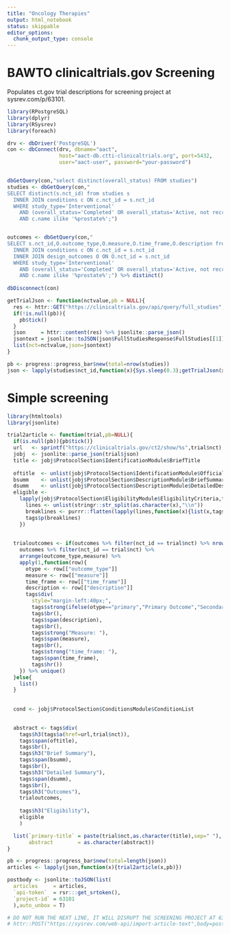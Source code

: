 ```yaml
---
title: "Oncology Therapies"
output: html_notebook
status: skippable
editor_options: 
  chunk_output_type: console
---
```


# BAWTO clinicaltrials.gov Screening
Populates ct.gov trial descriptions for screening project at sysrev.com/p/63101.

```r
library(RPostgreSQL)
library(dplyr)
library(RSysrev)
library(foreach)

drv <- dbDriver('PostgreSQL')
con <- dbConnect(drv, dbname="aact",
                 host="aact-db.ctti-clinicaltrials.org", port=5432,
                 user="aact-user", password="your-password")


dbGetQuery(con,"select distinct(overall_status) FROM studies")
studies <- dbGetQuery(con,"
SELECT distinct(s.nct_id) from studies s
  INNER JOIN conditions c ON c.nct_id = s.nct_id
  WHERE study_type='Interventional' 
    AND (overall_status='Completed' OR overall_status='Active, not recruiting')
    AND c.name ilike '%prostate%';")


outcomes <- dbGetQuery(con,"
SELECT s.nct_id,O.outcome_type,O.measure,O.time_frame,O.description from studies s
  INNER JOIN conditions c ON c.nct_id = s.nct_id
  INNER JOIN design_outcomes O ON O.nct_id = s.nct_id
  WHERE study_type='Interventional' 
    AND (overall_status='Completed' OR overall_status='Active, not recruiting')
    AND c.name ilike '%prostate%';") %>% distinct()
  
dbDisconnect(con)

getTrialJson <- function(nctvalue,pb = NULL){
  res <- httr::GET("https://clinicaltrials.gov/api/query/full_studies",query=list(expr=nctvalue,fmt="json"))
  if(!is.null(pb)){
    pb$tick()
  }
  json     = httr::content(res) %>% jsonlite::parse_json()
  jsontext = jsonlite::toJSON(json$FullStudiesResponse$FullStudies[[1]]$Study)
  list(nct=nctvalue,json=jsontext)
}

pb <- progress::progress_bar$new(total=nrow(studies))
json <- lapply(studies$nct_id,function(x){Sys.sleep(0.3);getTrialJson(x,pb)})
```

# Simple screening
```r
library(htmltools)
library(jsonlite)

trial2article <- function(trial,pb=NULL){
  if(is.null(pb)){pb$tick()}
  url   <- sprintf("https://clinicaltrials.gov/ct2/show/%s",trial$nct)
  jobj  <- jsonlite::parse_json(trial$json)
  title <- jobj$ProtocolSection$IdentificationModule$BriefTitle
  
  oftitle  <- unlist(jobj$ProtocolSection$IdentificationModule$OfficialTitle)
  bsumm    <- unlist(jobj$ProtocolSection$DescriptionModule$BriefSummary)
  dsumm    <- unlist(jobj$ProtocolSection$DescriptionModule$DetailedDescription)
  eligible <- 
    lapply(jobj$ProtocolSection$EligibilityModule$EligibilityCriteria,function(x){
      lines <- unlist(stringr::str_split(as.character(x),"\\n"))
      breaklines <- purrr::flatten(lapply(lines,function(x){list(x,tags$br())}))
      tags$p(breaklines)
    })
  
  
  trialoutcomes <- if(outcomes %>% filter(nct_id == trial$nct) %>% nrow() > 0){
    outcomes %>% filter(nct_id == trial$nct) %>% 
    arrange(outcome_type,measure) %>% 
    apply(1,function(row){
      otype <- row[["outcome_type"]]
      measure <- row[["measure"]]
      time_frame <- row[["time_frame"]]
      description <- row[["description"]]
      tags$div(
        style="margin-left:40px;",
        tags$strong(ifelse(otype=="primary","Primary Outcome","Secondary Outcome")),
        tags$br(),
        tags$span(description),
        tags$br(),
        tags$strong("Measure: "),
        tags$span(measure),
        tags$br(),
        tags$strong("time_frame: "),
        tags$span(time_frame),
        tags$hr())
    }) %>% unique()
  }else{
    list()
  }
  
  
  cond <- jobj$ProtocolSection$ConditionsModule$ConditionList

  
  abstract <- tags$div(
    tags$h3(tags$a(href=url,trial$nct)),
    tags$span(oftitle),
    tags$br(),
    tags$h3("Brief Summary"),
    tags$span(bsumm),
    tags$br(),
    tags$h3("Detailed Summary"),
    tags$span(dsumm),
    tags$br(),
    tags$h3("Outcomes"),
    trialoutcomes,
    
    tags$h3("Eligibility"),
    eligible
    )

  list(`primary-title` = paste(trial$nct,as.character(title),sep=" "),
       abstract        = as.character(abstract))
}

pb <- progress::progress_bar$new(total=length(json))
articles <- lapply(json,function(x){trial2article(x,pb)})

postbody <- jsonlite::toJSON(list(
  articles     = articles,
  `api-token`  = rsr:::get_srtoken(),
  `project-id` = 63101
  ),auto_unbox = T)

# DO NOT RUN THE NEXT LINE, IT WILL DISRUPT THE SCREENING PROJECT AT 63101
# httr::POST("https://sysrev.com/web-api/import-article-text",body=postbody)
```


